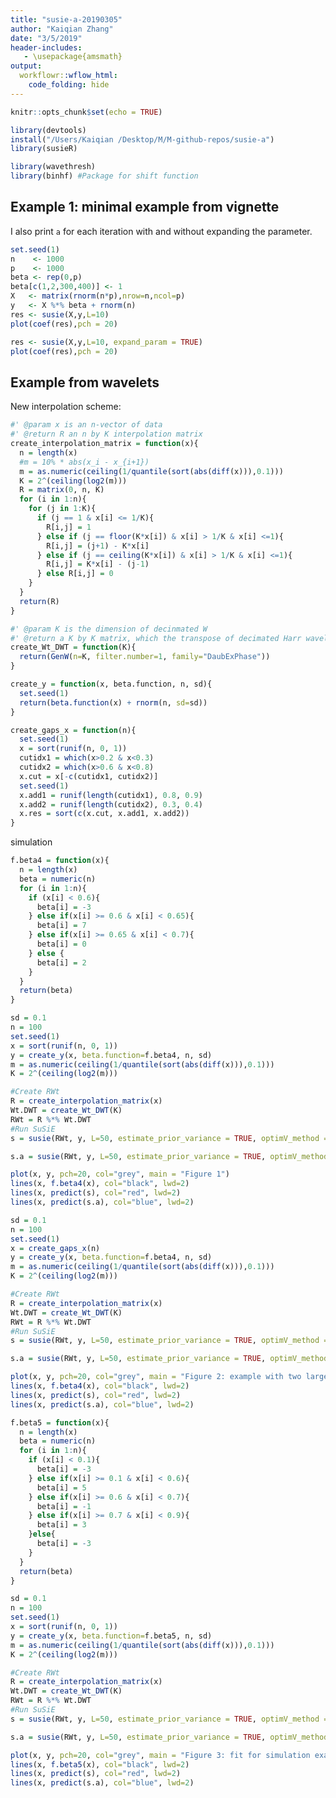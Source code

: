 ```yaml
---
title: "susie-a-20190305"
author: "Kaiqian Zhang"
date: "3/5/2019"
header-includes:
   - \usepackage{amsmath}
output: 
  workflowr::wflow_html:
    code_folding: hide
---
```


```r
knitr::opts_chunk$set(echo = TRUE)
```

```r
library(devtools)
install("/Users/Kaiqian /Desktop/M/M-github-repos/susie-a")
library(susieR)
```

```r
library(wavethresh)
library(binhf) #Package for shift function
```

## Example 1: minimal example from vignette

I also print `a` for each iteration with and without expanding the parameter. 
```r
set.seed(1)
n    <- 1000
p    <- 1000
beta <- rep(0,p)
beta[c(1,2,300,400)] <- 1
X   <- matrix(rnorm(n*p),nrow=n,ncol=p)
y   <- X %*% beta + rnorm(n)
res <- susie(X,y,L=10)
plot(coef(res),pch = 20)
```


```r
res <- susie(X,y,L=10, expand_param = TRUE)
plot(coef(res),pch = 20)
```

## Example from wavelets

New interpolation scheme:
```r
#' @param x is an n-vector of data
#' @return R an n by K interpolation matrix
create_interpolation_matrix = function(x){
  n = length(x)
  #m = 10% * abs(x_i - x_{i+1})
  m = as.numeric(ceiling(1/quantile(sort(abs(diff(x))),0.1)))
  K = 2^(ceiling(log2(m)))
  R = matrix(0, n, K)
  for (i in 1:n){
    for (j in 1:K){
      if (j == 1 & x[i] <= 1/K){
        R[i,j] = 1
      } else if (j == floor(K*x[i]) & x[i] > 1/K & x[i] <=1){
        R[i,j] = (j+1) - K*x[i]
      } else if (j == ceiling(K*x[i]) & x[i] > 1/K & x[i] <=1){
        R[i,j] = K*x[i] - (j-1)
      } else R[i,j] = 0
    }
  }
  return(R)
}
```

```r
#' @param K is the dimension of decinmated W
#' @return a K by K matrix, which the transpose of decimated Harr wavelet transform matrix 
create_Wt_DWT = function(K){
  return(GenW(n=K, filter.number=1, family="DaubExPhase"))
}
```

```r
create_y = function(x, beta.function, n, sd){
  set.seed(1)
  return(beta.function(x) + rnorm(n, sd=sd))
}
```

```r
create_gaps_x = function(n){
  set.seed(1)
  x = sort(runif(n, 0, 1))
  cutidx1 = which(x>0.2 & x<0.3)
  cutidx2 = which(x>0.6 & x<0.8)
  x.cut = x[-c(cutidx1, cutidx2)]
  set.seed(1)
  x.add1 = runif(length(cutidx1), 0.8, 0.9)
  x.add2 = runif(length(cutidx2), 0.3, 0.4)
  x.res = sort(c(x.cut, x.add1, x.add2))
}
```

simulation
```r
f.beta4 = function(x){
  n = length(x)
  beta = numeric(n)
  for (i in 1:n){
    if (x[i] < 0.6){
      beta[i] = -3
    } else if(x[i] >= 0.6 & x[i] < 0.65){
      beta[i] = 7
    } else if(x[i] >= 0.65 & x[i] < 0.7){
      beta[i] = 0
    } else {
      beta[i] = 2
    }
  }
  return(beta)
}
```

```r
sd = 0.1
n = 100
set.seed(1)
x = sort(runif(n, 0, 1))
y = create_y(x, beta.function=f.beta4, n, sd)
m = as.numeric(ceiling(1/quantile(sort(abs(diff(x))),0.1)))
K = 2^(ceiling(log2(m)))
```

```r
#Create RWt
R = create_interpolation_matrix(x)
Wt.DWT = create_Wt_DWT(K)
RWt = R %*% Wt.DWT
#Run SuSiE
s = susie(RWt, y, L=50, estimate_prior_variance = TRUE, optimV_method = 'optim')
```
```r
s.a = susie(RWt, y, L=50, estimate_prior_variance = TRUE, optimV_method = 'optim', expand_param = TRUE)
```


```r
plot(x, y, pch=20, col="grey", main = "Figure 1")
lines(x, f.beta4(x), col="black", lwd=2)
lines(x, predict(s), col="red", lwd=2)
lines(x, predict(s.a), col="blue", lwd=2)
```
```r
sd = 0.1
n = 100
set.seed(1)
x = create_gaps_x(n)
y = create_y(x, beta.function=f.beta4, n, sd)
m = as.numeric(ceiling(1/quantile(sort(abs(diff(x))),0.1)))
K = 2^(ceiling(log2(m)))
```

```r
#Create RWt
R = create_interpolation_matrix(x)
Wt.DWT = create_Wt_DWT(K)
RWt = R %*% Wt.DWT
#Run SuSiE
s = susie(RWt, y, L=50, estimate_prior_variance = TRUE, optimV_method = 'optim')
```
```r
s.a = susie(RWt, y, L=50, estimate_prior_variance = TRUE, optimV_method = 'optim', expand_param = TRUE)
```


```r
plot(x, y, pch=20, col="grey", main = "Figure 2: example with two large gaps in xs")
lines(x, f.beta4(x), col="black", lwd=2)
lines(x, predict(s), col="red", lwd=2)
lines(x, predict(s.a), col="blue", lwd=2)
```

```r
f.beta5 = function(x){
  n = length(x)
  beta = numeric(n)
  for (i in 1:n){
    if (x[i] < 0.1){
      beta[i] = -3
    } else if(x[i] >= 0.1 & x[i] < 0.6){
      beta[i] = 5
    } else if(x[i] >= 0.6 & x[i] < 0.7){
      beta[i] = -1
    } else if(x[i] >= 0.7 & x[i] < 0.9){
      beta[i] = 3
    }else{
      beta[i] = -3
    }
  }
  return(beta)
}
```

```r
sd = 0.1
n = 100
set.seed(1)
x = sort(runif(n, 0, 1))
y = create_y(x, beta.function=f.beta5, n, sd)
m = as.numeric(ceiling(1/quantile(sort(abs(diff(x))),0.1)))
K = 2^(ceiling(log2(m)))
```

```r
#Create RWt
R = create_interpolation_matrix(x)
Wt.DWT = create_Wt_DWT(K)
RWt = R %*% Wt.DWT
#Run SuSiE
s = susie(RWt, y, L=50, estimate_prior_variance = TRUE, optimV_method = 'optim')
```

```r
s.a = susie(RWt, y, L=50, estimate_prior_variance = TRUE, optimV_method = 'optim', expand_param = TRUE)
```

```r
plot(x, y, pch=20, col="grey", main = "Figure 3: fit for simulation example 4")
lines(x, f.beta5(x), col="black", lwd=2)
lines(x, predict(s), col="red", lwd=2)
lines(x, predict(s.a), col="blue", lwd=2)
```


